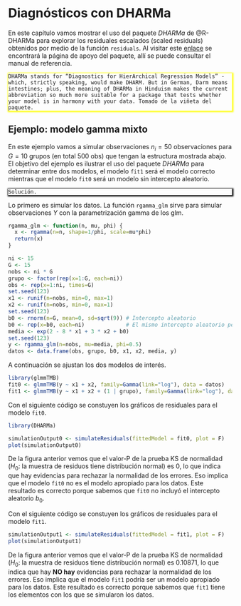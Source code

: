 # Diagnósticos con DHARMa {#residuals}

En este capítulo vamos mostrar el uso del paquete *DHARMa* de @R-DHARMa para explorar los residuales escalados (scaled residuals) obtenidos por medio de la función `residuals`. Al visitar este [enlace](https://cran.r-project.org/web/packages/DHARMa) se encontrará la página de apoyo del paquete, allí se puede consultar el manual de referencia.

<div style="-moz-box-shadow: 1px 1px 3px 2px #ffff00;
  -webkit-box-shadow: 1px 1px 3px 2px #ffff00;
  box-shadow:         1px 1px 3px 2px #ffff00;">

```block2
DHARMa stands for “Diagnostics for HierArchical Regression Models” - which, strictly speaking, would make DHARM. But in German, Darm means intestines; plus, the meaning of DHARMa in Hinduism makes the current abbreviation so much more suitable for a package that tests whether your model is in harmony with your data. Tomado de la viñeta del paquete.
```

</div>

## Ejemplo: modelo gamma mixto {-}

En este ejemplo vamos a simular observaciones $n_i=50$ observaciones para $G=10$ grupos (en total 500 obs) que tengan la estructura mostrada abajo. El objetivo del ejemplo es ilustrar el uso del paquete *DHARMa* para determinar entre dos modelos, el modelo `fit1` será el modelo correcto mientras que el modelo `fit0` será un modelo sin intercepto aleatorio.

\begin{align*} 
y_{ij} | b_0 &\sim  Gamma(\mu_{ij}, \phi) \\ 
\log(\mu_{ij}) &= 2 - 8 x1_{ij} + 3 x2_{ij} + b_{0i} \\
\phi &= 0.5 \\
b_{0} &\sim N(0, \sigma^2_{b0}=9) \\
x1 &\sim U(0, 1) \\
x2 &\sim U(0, 1)
\end{align*}

<div style="-moz-box-shadow: 1px 1px 3px 2px #000000;
  -webkit-box-shadow: 1px 1px 3px 2px #000000;
  box-shadow:         1px 1px 3px 2px #000000;">

```block2
Solución.
```

</div>

Lo primero es simular los datos. La función `rgamma_glm` sirve para simular observaciones $Y$ con la parametrización gamma de los glm.

```r
rgamma_glm <- function(n, mu, phi) {
  x <- rgamma(n=n, shape=1/phi, scale=mu*phi)
  return(x)
}

ni <- 15
G <- 15
nobs <- ni * G
grupo <- factor(rep(x=1:G, each=ni))
obs <- rep(x=1:ni, times=G)
set.seed(123)
x1 <- runif(n=nobs, min=0, max=1)
x2 <- runif(n=nobs, min=0, max=1)
set.seed(123)
b0 <- rnorm(n=G, mean=0, sd=sqrt(9)) # Intercepto aleatorio
b0 <- rep(x=b0, each=ni)             # El mismo intercepto aleatorio pero repetido
media <- exp(2 - 8 * x1 + 3 * x2 + b0)
set.seed(123)
y <- rgamma_glm(n=nobs, mu=media, phi=0.5)
datos <- data.frame(obs, grupo, b0, x1, x2, media, y)
```

A continuación se ajustan los dos modelos de interés.

```r
library(glmmTMB)
fit0 <- glmmTMB(y ~ x1 + x2, family=Gamma(link="log"), data = datos)
fit1 <- glmmTMB(y ~ x1 + x2 + (1 | grupo), family=Gamma(link="log"), data = datos)
```

Con el siguiente código se constuyen los gráficos de residuales para el modelo `fit0`.

```r
library(DHARMa)

simulationOutput0 <- simulateResiduals(fittedModel = fit0, plot = F)
plot(simulationOutput0)
```

De la figura anterior vemos que el valor-P de la prueba KS de normalidad ($H_0:$ la muestra de residuos tiene distribución normal) es 0, lo que indica que hay evidencias para rechazar la normalidad de los errores. Eso implica que el modelo `fit0` no es el modelo apropiado para los datos. Este resultado es correcto porque sabemos que `fit0` no incluyó el intercepto aleatorio $b_0$.

Con el siguiente código se constuyen los gráficos de residuales para el modelo `fit1`.

```r
simulationOutput1 <- simulateResiduals(fittedModel = fit1, plot = F)
plot(simulationOutput1)
```

De la figura anterior vemos que el valor-P de la prueba KS de normalidad ($H_0:$ la muestra de residuos tiene distribución normal) es 0.10871, lo que indica que hay **NO hay** evidencias para rechazar la normalidad de los errores. Eso implica que el modelo `fit1` podría ser un modelo apropiado para los datos. Este resultado es correcto porque sabemos que `fit1` tiene los elementos con los que se simularon los datos.

